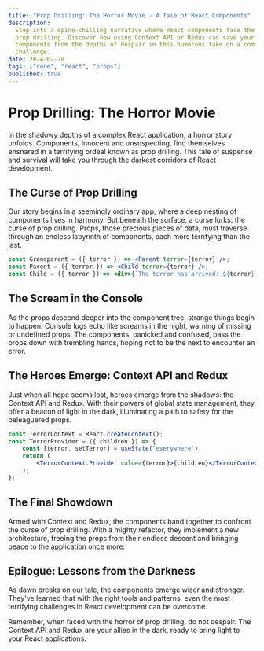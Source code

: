 ```yaml
---
title: "Prop Drilling: The Horror Movie - A Tale of React Components"
description:
  Step into a spine-chilling narrative where React components face the dread of
  prop drilling. Discover how using Context API or Redux can save your
  components from the depths of despair in this humorous take on a common React
  challenge.
date: 2024-02-28
tags: ["code", "react", "props"]
published: true
---
```


# Prop Drilling: The Horror Movie

In the shadowy depths of a complex React application, a horror story unfolds.
Components, innocent and unsuspecting, find themselves ensnared in a terrifying
ordeal known as prop drilling. This tale of suspense and survival will take you
through the darkest corridors of React development.

## The Curse of Prop Drilling

Our story begins in a seemingly ordinary app, where a deep nesting of components
lives in harmony. But beneath the surface, a curse lurks: the curse of prop
drilling. Props, those precious pieces of data, must traverse through an endless
labyrinth of components, each more terrifying than the last.

```jsx
const Grandparent = ({ terror }) => <Parent terror={terror} />;
const Parent = ({ terror }) => <Child terror={terror} />;
const Child = ({ terror }) => <div>{`The terror has arrived: ${terror}`}</div>;
```

## The Scream in the Console

As the props descend deeper into the component tree, strange things begin to
happen. Console logs echo like screams in the night, warning of missing or
undefined props. The components, panicked and confused, pass the props down with
trembling hands, hoping not to be the next to encounter an error.

## The Heroes Emerge: Context API and Redux

Just when all hope seems lost, heroes emerge from the shadows: the Context API
and Redux. With their powers of global state management, they offer a beacon of
light in the dark, illuminating a path to safety for the beleaguered props.

```jsx
const TerrorContext = React.createContext();
const TerrorProvider = ({ children }) => {
	const [terror, setTerror] = useState("everywhere");
	return (
		<TerrorContext.Provider value={terror}>{children}</TerrorContext.Provider>
	);
};
```

## The Final Showdown

Armed with Context and Redux, the components band together to confront the curse
of prop drilling. With a mighty refactor, they implement a new architecture,
freeing the props from their endless descent and bringing peace to the
application once more.

## Epilogue: Lessons from the Darkness

As dawn breaks on our tale, the components emerge wiser and stronger. They've
learned that with the right tools and patterns, even the most terrifying
challenges in React development can be overcome.

Remember, when faced with the horror of prop drilling, do not despair. The
Context API and Redux are your allies in the dark, ready to bring light to your
React applications.
